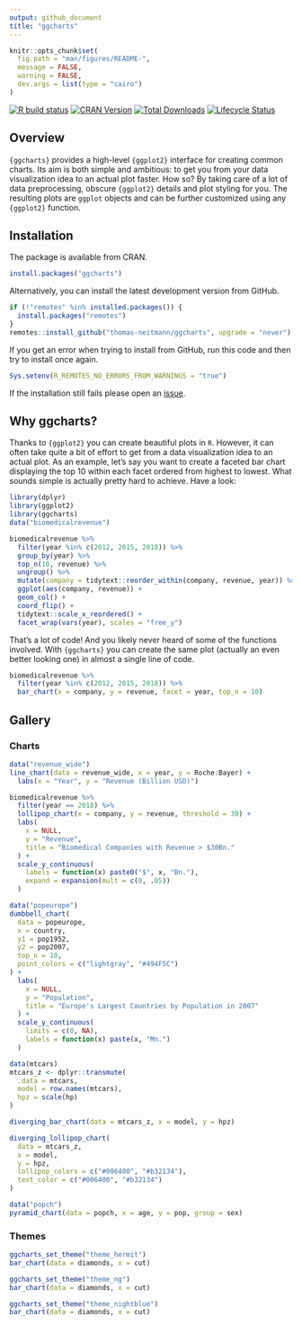 ```yaml
---
output: github_document
title: "ggcharts"
---
```


```r
knitr::opts_chunk$set(
  fig.path = "man/figures/README-",
  message = FALSE,
  warning = FALSE,
  dev.args = list(type = "cairo")
)
```


[![R build status](https://github.com/thomas-neitmann/ggcharts/workflows/R-CMD-check/badge.svg)](https://github.com/thomas-neitmann/ggcharts/actions)
[![CRAN Version](https://www.r-pkg.org/badges/version/ggcharts?color=green)](https://cran.r-project.org/package=ggcharts)
[![Total Downloads](http://cranlogs.r-pkg.org/badges/grand-total/ggcharts?color=green)](https://cran.r-project.org/package=ggcharts)
[![Lifecycle Status](https://img.shields.io/badge/lifecycle-experimental-orange.svg)](https://www.tidyverse.org/lifecycle/#experimental)

## Overview

`{ggcharts}` provides a high-level `{ggplot2}` interface for creating common charts. Its aim is both simple and ambitious: to get you from your data visualization idea to an actual plot faster. How so? By taking care of a lot of data preprocessing, obscure `{ggplot2}` details and plot styling for you. The resulting plots are `ggplot` objects and can be further customized using any `{ggplot2}` function.


## Installation

The package is available from CRAN.

```r
install.packages("ggcharts")
```

Alternatively, you can install the latest development version from GitHub.

```r
if (!"remotes" %in% installed.packages()) {
  install.packages("remotes")
}
remotes::install_github("thomas-neitmann/ggcharts", upgrade = "never")
```

If you get an error when trying to install from GitHub, run this code and then try to install once again.

```r
Sys.setenv(R_REMOTES_NO_ERRORS_FROM_WARNINGS = "true")
```

If the installation still fails please open an [issue](https://github.com/thomas-neitmann/ggcharts/issues).


## Why ggcharts?

Thanks to `{ggplot2}` you can create beautiful plots in `R`. However, it can often take quite a bit of effort to get from a data visualization idea to an actual plot. As an example, let's say you want to create a faceted bar chart displaying the top 10 within each facet ordered from highest to lowest. What sounds simple is actually pretty hard to achieve. Have a look:

```r
library(dplyr)
library(ggplot2)
library(ggcharts)
data("biomedicalrevenue")

biomedicalrevenue %>%
  filter(year %in% c(2012, 2015, 2018)) %>%
  group_by(year) %>%
  top_n(10, revenue) %>%
  ungroup() %>%
  mutate(company = tidytext::reorder_within(company, revenue, year)) %>%
  ggplot(aes(company, revenue)) +
  geom_col() +
  coord_flip() +
  tidytext::scale_x_reordered() +
  facet_wrap(vars(year), scales = "free_y")
```

That's a lot of code! And you likely never heard of some of the functions involved. With `{ggcharts}` you can create the same plot (actually an even better looking one) in almost a single line of code.

```r
biomedicalrevenue %>%
  filter(year %in% c(2012, 2015, 2018)) %>%
  bar_chart(x = company, y = revenue, facet = year, top_n = 10)
```


## Gallery

### Charts

```r
data("revenue_wide")
line_chart(data = revenue_wide, x = year, y = Roche:Bayer) +
  labs(x = "Year", y = "Revenue (Billion USD)")
```


```r
biomedicalrevenue %>%
  filter(year == 2018) %>%
  lollipop_chart(x = company, y = revenue, threshold = 30) +
  labs(
    x = NULL,
    y = "Revenue",
    title = "Biomedical Companies with Revenue > $30Bn."
  ) +
  scale_y_continuous(
    labels = function(x) paste0("$", x, "Bn."),
    expand = expansion(mult = c(0, .05))
  )
```

```r
data("popeurope")
dumbbell_chart(
  data = popeurope,
  x = country,
  y1 = pop1952,
  y2 = pop2007,
  top_n = 10,
  point_colors = c("lightgray", "#494F5C")
) +
  labs(
    x = NULL,
    y = "Population",
    title = "Europe's Largest Countries by Population in 2007"
  ) +
  scale_y_continuous(
    limits = c(0, NA),
    labels = function(x) paste(x, "Mn.")
  )
```

```r
data(mtcars)
mtcars_z <- dplyr::transmute(
  .data = mtcars,
  model = row.names(mtcars),
  hpz = scale(hp)
)

diverging_bar_chart(data = mtcars_z, x = model, y = hpz)
```

```r
diverging_lollipop_chart(
  data = mtcars_z,
  x = model,
  y = hpz,
  lollipop_colors = c("#006400", "#b32134"),
  text_color = c("#006400", "#b32134")
)
```

```r
data("popch")
pyramid_chart(data = popch, x = age, y = pop, group = sex)
```


### Themes

```r
ggcharts_set_theme("theme_hermit")
bar_chart(data = diamonds, x = cut)
```

```r
ggcharts_set_theme("theme_ng")
bar_chart(data = diamonds, x = cut)
```

```r
ggcharts_set_theme("theme_nightblue")
bar_chart(data = diamonds, x = cut)
```
